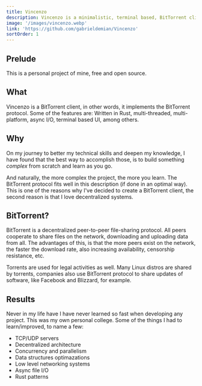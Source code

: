 ```yaml
---
title: Vincenzo
description: Vincenzo is a minimalistic, terminal based, BitTorrent client with vim-like keybindings, written in Rust.
image: '/images/vincenzo.webp'
link: 'https://github.com/gabrieldemian/Vincenzo'
sortOrder: 1
---
```



## Prelude

This is a personal project of mine, free and open source.

## What

Vincenzo is a BitTorrent client, in other words, it implements the BitTorrent protocol. Some of the features are: Written in Rust, multi-threaded, multi-platform, async I/O, terminal based UI, among others.

## Why

On my journey to better my technical skills and deepen my knowledge, I have found that the best way to accomplish those, is to build something _complex_ from scratch and learn as you go.

And naturally, the more complex the project, the more you learn. The BitTorrent protocol fits well in this description (if done in an optimal way). This is one of the reasons why I've decided to create a BitTorrent client, the second reason is that I love decentralized systems.

## BitTorrent?

BitTorrent is a decentralized peer-to-peer file-sharing protocol. All peers cooperate to share files on the network, downloading and uploading data from all. The advantages of this, is that the more peers exist on the network, the faster the download rate, also increasing availability, censorship resistance, etc.

<CallOut>
  Torrents are used for legal activities as well. Many Linux distros are shared
  by torrents, companies also use BitTorrent protocol to share updates of
  software, like Facebook and Blizzard, for example.
</CallOut>

## Results

Never in my life have I have never learned so fast when developing any project. This was my own personal college. Some of the things I had to learn/improved, to name a few:

- TCP/UDP servers
- Decentralized architecture
- Concurrency and parallelism
- Data structures optimazations
- Low level networking systems
- Async file I/O
- Rust patterns
